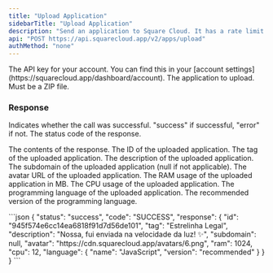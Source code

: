 ```yaml
---
title: "Upload Application"
sidebarTitle: "Upload Application"
description: "Send an application to Square Cloud. It has a rate limit of 1 request every 10 seconds."
api: "POST https://api.squarecloud.app/v2/apps/upload"
authMethod: "none"
---
```


<ParamField header="Authorization" type="string" placeholder="API KEY" required>
  The API key for your account. You can find this in your [account settings](https://squarecloud.app/dashboard/account).
</ParamField>

<ParamField body="file" type="file" placeholder="application.zip" required>
  The application to upload. Must be a ZIP file.
</ParamField>

### Response

<ResponseField name="status" type="string">
  Indicates whether the call was successful. "success" if successful, "error" if not.
</ResponseField>
<ResponseField name="code" type="string">
  The status code of the response.
</ResponseField>
<ResponseField name="response" type="object">

The contents of the response.
<Expandable title="Toggle object">
<ResponseField name="id" type="string">
  The ID of the uploaded application.
</ResponseField>
<ResponseField name="tag" type="string">
  The tag of the uploaded application.
</ResponseField>
<ResponseField name="description" type="string">
  The description of the uploaded application.
</ResponseField>
<ResponseField name="subdomain" type="string">
  The subdomain of the uploaded application (null if not applicable).
</ResponseField>
<ResponseField name="avatar" type="string">
  The avatar URL of the uploaded application.
</ResponseField>
<ResponseField name="ram" type="number">
  The RAM usage of the uploaded application in MB.
</ResponseField>
<ResponseField name="cpu" type="number">
  The CPU usage of the uploaded application.
</ResponseField>
<ResponseField name="language" type="object">
<Expandable title="Toggle object">
<ResponseField name="name" type="string">
  The programming language of the uploaded application.
</ResponseField>
<ResponseField name="version" type="string">
  The recommended version of the programming language.
</ResponseField>
</Expandable>
</ResponseField>
</Expandable>
</ResponseField>

<ResponseExample>
```json
{
    "status": "success",
    "code": "SUCCESS",
    "response": {
        "id": "945f574e6cc14ea6818f91d7d56de101",
        "tag": "Estrelinha Legal",
        "description": "Nossa, fui enviada na velocidade da luz! ✨",
        "subdomain": null,
        "avatar": "https://cdn.squarecloud.app/avatars/6.png",
        "ram": 1024,
        "cpu": 12,
        "language": {
            "name": "JavaScript",
            "version": "recommended"
        }
    }
}
```
</ResponseExample>